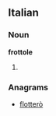 ==Italian==

===Noun===
'''frottole''' {{f}}

# {{plural of|[[frottola]]|lang=it}}

===Anagrams===
* [[flotterò#Italian|flotterò]]